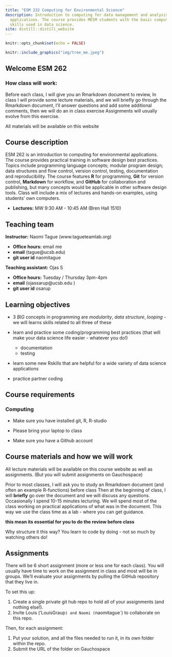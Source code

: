 ```yaml
---
title: "ESM 232 Computing for Environmental Science"
description: Introduction to computing for data management and analysis for environmental
  applications. The course provides MESM students with the basic computing and programming
  skills used in data science.
site: distill::distill_website
---
```


```r
knitr::opts_chunk$set(echo = FALSE)
```

```r


knitr::include_graphics("img/tree_me.jpeg")
```

## Welcome ESM 262



### How class will work:

Before each class, I will give you an Rmarkdown document to review, 
In class I will provide some lecture materials, and we will briefly go through the Rmarkdown document, I'll answer questions and add some additional comments, then we will do an in class exercise
Assignments will usually evolve from this exercise.

All materials will be available on this website


## Course description

ESM 262 is an introduction to computing for environmental applications. The course provides practical training in software design best practices. Topics include  programming language concepts; modular program design; data structures and flow control, version control, testing, documentation and reproducibility. The course features **R** for programming, **Git** for version control, **Markdown** for workflow, and **GitHub** for collaboration and publishing, but many concepts would be applicable in other software design tools.
Class will include a mix of lectures and hands-on examples, using students' own computers.

-   **Lectures:** MW 9:30 AM - 10:45 AM (Bren Hall 1510)

## Teaching team

**Instructor:** Naomi Tague (www.tagueteamlab.org)

-   **Office hours:** email me
-   **email**  (tague@ucsb.edu)
-   **git user id** naomitague

**Teaching assistant:** Ojas S


-   **Office hours:**  Tuesday / Thursday 3pm-4pm
-   **email** (ojassarup@ucsb.edu )
-   **git user id** osarup



## Learning objectives

- 3 *BIG* concepts in programming are *modularity*, *data structure*, *looping* - we will learns skills related to all three of these

- learn and practice some coding/programming best practices (that will make your data science life easier - whatever you do!)
  - documentation
  - testing

- learn some new Rskills that are helpful for a wide variety of data science applications

- practice partner coding

## Course requirements

### Computing

-   Make sure you have installed git, R, R-studio

-   Please bring your laptop to class

-   Make sure you have a Github account

## Course materials and how we will work

All lecture materials will be available on this course website as well as assignments. (But you will submit assignments on Gauchospace)

Prior to most classes,  I will ask you to study an Rmarkdown document (and often an example R-functions) before class
Then at the beginning of class, I will **briefly** go over the document and we will discuss any questions. Occasionally I spend 10-15 minutes lecturing. We will spend most of the class working on practical applications of what was in the document.  This way we use the class time as a lab - where you can get guidance.  

**this mean its essential for you to do the review before class **

Why structure it this way?
You learn to code by doing - not so much by watching others do!


## Assignments

There will be 6 short assignment (more or less one for each class). You will usually have time to work on the assignment in class and most will be in groups. We'll evaluate your assignments by pulling the GitHub repository that they live in.

To set this up:

1. Create a single private git hub repo to hold all of your assignments (and nothing else!).
2. Invite Louis ('LouisGraup`) and Naomi (`naomitague`) to collaborate on this repo.

Then, for each assignment:

1. Put your solution, and all the files needed to run it, in its own folder within the repo.
2. Submit the URL of the folder on Gauchospace



